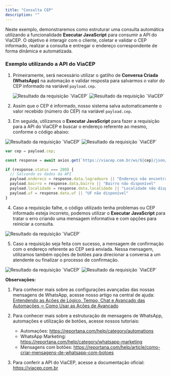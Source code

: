 ```yaml
---
title: "Consulta CEP"
description: ""
---
```


Neste exemplo, demonstraremos como estruturar uma consulta automática utilizando a funcionalidade **Executar JavaScript** para consumir a API do ViaCEP. O objetivo é interagir com o cliente, coletar e validar o CEP informado, realizar a consulta e entregar o endereço correspondente de forma dinâmica e automatizada.

### Exemplo utilizando a API do ViaCEP

1. Primeiramente, será necessário utilizar o gatilho de **Conversa Criada (WhatsApp)** na automação e validar resposta para salvarmos o valor do CEP informado na variável `payload.cep`.

   <img src="/cep1.png" alt="Resultado da requisição `ViaCEP`" />
   <img src="/cep2.png" alt="Resultado da requisição `ViaCEP`" />

2. Assim que o CEP é informado, nosso sistema salva automaticamente o valor recebido (número do CEP) na variável `payload.cep`.

3. Em seguida, utilizamos o **Executar JavaScript** para fazer a requisição para a API do ViaCEP e buscar o endereço referente ao mesmo, conforme o código abaixo:

<img src="/cep3.png" alt="Resultado da requisição `ViaCEP`" />
<img src="/cep4-2.png" alt="Resultado da requisição `ViaCEP`" />

<RequestExample>

```JavaScript Exemplo de requisição para API do ViaCEP
var cep = payload.cep;

const response = await axios.get(`https://viacep.com.br/ws/${cep}/json/`);

if (response.status === 200) {
  // Salvando os dados da API
  payload.endereco = response.data.logradouro || "Endereço não encontrado"
  payload.bairro = response.data.bairro || "Bairro não disponível"
  payload.localidade = response.data.localidade || "Localidade não disponível"
  payload.uf = response.data.uf || "UF não disponível"
}
```

</RequestExample>

4. Caso a requisição falhe, o código utilizado tenha problemas ou CEP informado esteja incorreto, podemos utilizar o **Executar JavaScript** para tratar o erro criando uma mensagem informativa e com opções para reiniciar a consulta.

<img src="/cep5.png" alt="Resultado da requisição `ViaCEP`" />

5. Caso a requisição seja feita com sucesso, a mensagem de confirmação com o endereço referente ao CEP será enviada. Nessa mensagem, utilizamos também opções de botões para direcionar a conversa a um atendente ou finalizar o processo de confirmação.

<img src="/cep6.png" alt="Resultado da requisição `ViaCEP`" />
<img src="/cep7.png" alt="Resultado da requisição `ViaCEP`" />

**Observações:**

1. Para conhecer mais sobre as configurações avançadas das nossas mensagens de WhatsApp, acesse nosso artigo na central de ajuda: [Entendendo as Ações de Lógico, Tempo, Chat e Avançado das Automações ➾ Como Usar as Ações de Avançado](https://reportana.com/help/article/conhecendo-opcoes-de-acao-tempo-e-logica-de-automacoes#como-usar-as-ações-de-avançado)

2. Para conhecer mais sobre a estruturação de mensagens de WhatsApp, automações e utilização de botões, acesse nossos tutoriais:

   - Automações: https://reportana.com/help/category/automations
   - WhatsApp Marketing: https://reportana.com/help/category/whatsapp-marketing
   - Mensagens com botões: https://reportana.com/help/article/como-criar-mensagens-de-whatsapp-com-botoes

3. Para conferir a API do ViaCEP, acesse a documentação oficial: https://viacep.com.br